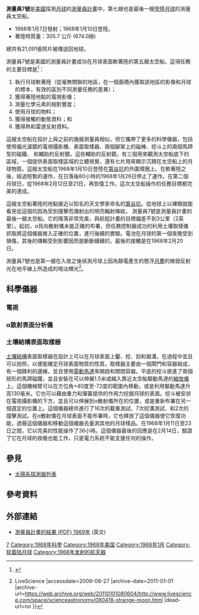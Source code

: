 {{NoteTA
|G1=Astronomy
|T=zh-hans:勘测者7号; zh-hant:測量員7號;
|1=zh-hans:勘测者; zh-hant:測量員;
}}
{{Infobox Spacecraft
|Name=測量員7號
|Image=[[Image:Surveyor_NASA_lunar_lander.jpg|275px]]
|Caption=地球上的測量員模型
|Organization=[[美國國家航空暨太空總署|美國國家航空暨太空總署]]
|Major_Contractors= [[休斯飛機公司|休斯飛機公司]]
|Mission_Type=登陸
|Satellite_of= [[月球|月球]]
|Launch= 1968年1月7日06:30:00 [[協調世界時|UTC]]
|Launch_Vehicle= [[擎天神-半人馬|擎天神-半人馬]]
|Decay=1968年1月10日 01:05:36登陸於月球，座標位置{{Lunar coords and quad cat|41.01|S|11.41|W}}
|Mission_Duration= 65 小時
|Mass= 305.7公斤 (登陸後質量)
|NSSDC_ID= 1968-001A
}}
'''測量員7號'''是[[美國|美國]]探測[[月球|月球]]的[[測量員計畫|測量員計畫]]中，第七艘也是最後一艘[[登陸者|登陸]][[月球|月球]]的測量員太空船。

*1968年1月7日發射；1968年1月10日登陸。
*著陸時質量：305.7 公斤 (674.0磅)

總共有21,091張照片被傳送回地球。

測量員7號是美國的測量員計畫成功在月球表面軟著陸的第五艘太空船，這項任務的主要目標是<ref>{{Cite web |url=http://nssdc.gsfc.nasa.gov/nmc/masterCatalog.do?sc=1968-001A |title=存档副本 |access-date=2009-08-26 |archive-date=2017-02-24 |archive-url=https://web.archive.org/web/20170224225118/http://nssdc.gsfc.nasa.gov/nmc/masterCatalog.do?sc=1968-001A |dead-url=yes }}</ref>：
#執行月球軟著陸（從毫無關聯的地區，在一個面積內獲取該地區的影像和月球的標本，有效的區別不同測量任務的差異）；
#獲得著陸地點的電視影像；
#測量化學元素的相對豐度；
#使用月球的物料；
#獲得接觸的動態資料；和
#獲得熱和雷達反射資料。

這艘太空船在設計上與之前的幾艘測量員相似，但它攜帶了更多的科學儀器，包括使用偏光濾鏡的電視攝影機、表面取樣器、兩個腳架上的磁棒、挖斗上的兩個馬蹄型的磁鐵、 和輔助的反射鏡。這些輔助的反射鏡，有三個用來觀測太空船底下的區域，一個提供表面取樣區域的立體視覺，還有七片用來顯示沉積在太空船上的月球物質。這艘太空船在1968年1月10日登陸在[[第谷坑|第谷坑]]的外圍環圈上。在軟著陸之後，經過短暫的運作，在日落後80小時的1968年1月26日停止了運作。在第二個月球日，從1968年2月12日至21日，再恢復工作。這次太空船操作的任務目標都完美的達成。

這艘太空船著陸的地點接近以知名的天文學家命名的[[第谷坑|第谷坑]]。從地球上以裸眼就能看見從這個坑因為受到撞擊而濺射出的明亮輻射條紋。
測量員7號是測量員計畫的最後一艘太空船。它的降落非常完美，與航程計畫的目標偏差不到3公里（2英里）。起初，α背向散射儀未能正確的布署，但任務控制器成功的利用土壤取樣儀抓取將這個儀器推入正確的位置，進行後續的實驗。電池在月球的第一個夜晚受到損傷，其後的傳輸受到影響因而是斷斷續續的，最後的接觸是在1968年2月20日。

測量員7號也是第一艘在入夜之後偵測月球上因為靜電產生的懸浮[[月球土壤|月塵]]的微弱反射光在地平線上所造成的暗淡輝光<ref>{{Cite web |url=http://www.livescience.com/space/scienceastronomy/080418-strange-moon.html |title=Strange Things Happen at Full Moon {{!}} LiveScience<!-- Bot generated title --> |accessdate=2009-08-27 |archive-date=2011-01-01 |archive-url=https://web.archive.org/web/20110101080604/http://www.livescience.com/space/scienceastronomy/080418-strange-moon.html |dead-url=no }}</ref>。

== 科學儀器 ==
=== 電視 ===
=== α散射表面分析儀 ===
=== 土壤結構表面取樣器 ===
[[土壤結構|土壤結構]]表面取樣器在設計上可以在月球表面上鑿、挖、刮和掘溝，在過程中並且可以拍照，以便能確定月球表面物質的性質。取樣器主要由一個閘門和容器組成，有一個鋒利的邊緣，並且使用[[電動馬達|電動馬達]]來開啟和關閉容器。平底的挖斗嵌進了兩個矩形的馬蹄磁鐵，並且安裝在可以伸展1.5米或縮入靠近太空船驅動馬達的[[縮放儀|縮放儀]]上。這個機械臂可以在方位角+40度至-72度的範圍內移動，或是利用驅動馬達升高130毫米。它也可以藉由重力和彈簧提供的作用力挖掘月球的表面。挖斗被安狀在電視攝影機的下方，並且可以伸展到α散射儀所在的位置，或是重新布署在另一個選定的位置上。這個儀器總共進行了16次的載重測試、7次挖溝測試、和2次的撞擊測試。在α散射儀在月球表面不能布署時，它也釋放了這個儀器使它恢復功能，遮蔽這個儀器和移動這個儀器去量測其他的月球樣品。在1968年1月11日至23日之間，它以完美的性能操作了36小時。這個儀器最後的回應是在2月14日，驗證了它在月球的夜晚也能工作，只是電力系統不能支援任何的操作。

==參見==
*[[太陽系探測器列表|太陽系探測器列表]]

== 參考資料 ==
{{reflist}}

== 外部連結 ==
*[http://ntrs.nasa.gov/archive/nasa/casi.ntrs.nasa.gov/19690027073_1969027073.pdf 測量員計畫的結果 (PDF) 1969年] {{Wayback|url=http://ntrs.nasa.gov/archive/nasa/casi.ntrs.nasa.gov/19690027073_1969027073.pdf |date=20131224133303 }}(英文)

{{測量員計畫|before=[[測量員6號|測量員6號]]|after=計畫結束}}

{{月球任務}}

[[Category:測量員計畫|7]]
[[Category:1968年科學|Category:1968年科學]]
[[Category:1968年美国|Category:1968年美国]]
[[Category:1968年1月|Category:1968年1月]]
[[Category:软着陆月球|Category:软着陆月球]]
[[Category:1968年发射的航天器|Category:1968年发射的航天器]]